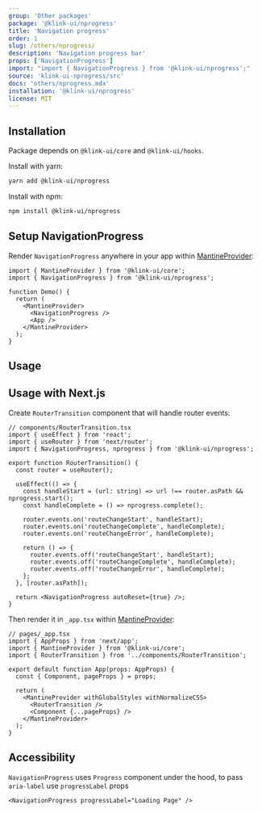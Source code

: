 ```yaml
---
group: 'Other packages'
package: '@klink-ui/nprogress'
title: 'Navigation progress'
order: 1
slug: /others/nprogress/
description: 'Navigation progress bar'
props: ['NavigationProgress']
import: "import { NavigationProgress } from '@klink-ui/nprogress';"
source: 'klink-ui-nprogress/src'
docs: 'others/nprogress.mdx'
installation: '@klink-ui/nprogress'
license: MIT
---
```



## Installation

Package depends on `@klink-ui/core` and `@klink-ui/hooks`.

Install with yarn:

```bash
yarn add @klink-ui/nprogress
```

Install with npm:

```bash
npm install @klink-ui/nprogress
```

## Setup NavigationProgress

Render `NavigationProgress` anywhere in your app within [MantineProvider](/theming/klink-ui-provider/):

```tsx
import { MantineProvider } from '@klink-ui/core';
import { NavigationProgress } from '@klink-ui/nprogress';

function Demo() {
  return (
    <MantineProvider>
      <NavigationProgress />
      <App />
    </MantineProvider>
  );
}
```

## Usage

<Demo data={NProgressDemos.usage} />

## Usage with Next.js

Create `RouterTransition` component that will handle router events:

```tsx
// components/RouterTransition.tsx
import { useEffect } from 'react';
import { useRouter } from 'next/router';
import { NavigationProgress, nprogress } from '@klink-ui/nprogress';

export function RouterTransition() {
  const router = useRouter();

  useEffect(() => {
    const handleStart = (url: string) => url !== router.asPath && nprogress.start();
    const handleComplete = () => nprogress.complete();

    router.events.on('routeChangeStart', handleStart);
    router.events.on('routeChangeComplete', handleComplete);
    router.events.on('routeChangeError', handleComplete);

    return () => {
      router.events.off('routeChangeStart', handleStart);
      router.events.off('routeChangeComplete', handleComplete);
      router.events.off('routeChangeError', handleComplete);
    };
  }, [router.asPath]);

  return <NavigationProgress autoReset={true} />;
}
```

Then render it in `_app.tsx` within [MantineProvider](/theming/klink-ui-provider/):

```tsx
// pages/_app.tsx
import { AppProps } from 'next/app';
import { MantineProvider } from '@klink-ui/core';
import { RouterTransition } from '../components/RouterTransition';

export default function App(props: AppProps) {
  const { Component, pageProps } = props;

  return (
    <MantineProvider withGlobalStyles withNormalizeCSS>
      <RouterTransition />
      <Component {...pageProps} />
    </MantineProvider>
  );
}
```

## Accessibility

`NavigationProgress` uses `Progress` component under the hood, to pass `aria-label` use `progressLabel` props

```tsx
<NavigationProgress progressLabel="Loading Page" />
```
